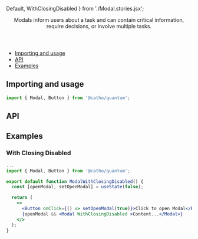 


  Default,
  WithClosingDisabled
} from './Modal.stories.jsx';

<Meta title="Modal" component={Modal} />

<Header title="Modal">
   Modals inform users about a task and can contain critical information,
      require decisions, or involve multiple tasks.
</Header>

- [Importing and usage](#importing)
- [API](#api)
- [Examples](#examples)

## <a id="importing"></a>Importing and usage

```js
import { Modal, Button } from '@catho/quantum';
```

<Canvas>
  <Story story={Default} />
</Canvas>

## <a id="api"></a>API

<ArgsTable of={Modal} />

## <a id="examples"></a>Examples


### With Closing Disabled

```jsx
...
import { Modal, Button } from '@catho/quantum';

export default function ModalWithClosingDisabled() {
  const [openModal, setOpenModal] = useState(false);

  return (
    <>
      <Button onClick={() => setOpenModal(true)}>Click to open Modal</Button>
      {openModal && <Modal WithClosingDisabled >Content...</Modal>}
    </>
  );
}
```

<Canvas withSource="none">
  <Story story={WithClosingDisabled}/>
</Canvas>





